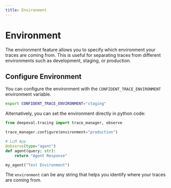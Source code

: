```yaml
---
title: Environment
---
```


# Environment

The environment feature allows you to specify which environment your traces are coming from. This is useful for separating traces from different environments such as development, staging, or production.

## Configure Environment

You can configure the environment with the `CONFIDENT_TRACE_ENVIRONMENT` environment variable. 

```bash
export CONFIDENT_TRACE_ENVIRONMENT="staging"
```

Alternatively, you can set the environment directly in python code:

```python
from deepeval.tracing import trace_manager, observe

trace_manager.configure(environment="production")

# LLM App
@observe(type="agent")
def agent(query: str):
    return "Agent Response"

my_agent("Test Environment")
```

The `environment` can be any string that helps you identify where your traces are coming from.
